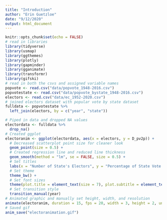 ```yaml
---
title: "Introduction"
author: "Erin Guetzloe"
date: "9/12/2020"
output: html_document
---
```


```r
knitr::opts_chunk$set(echo = FALSE)
# read in libraries
library(tidyverse)
library(usmap)
library(ggthemes)
library(plotly)
library(gapminder)
library(gganimate)
library(transformr)
library(gifski)
# read in both the csvs and assigned variable names
popvote <- read.csv("data/popvote_1948-2016.csv")
popvotestate <- read.csv("data/popvote_bystate_1948-2016.csv")
electors <- read.csv("data/ec_1952-2020.csv")
# joined electors dataset with popular vote by state dataset
fulldata <- popvotestate %>%
  left_join(electors, by = c("year", "state"))
```


```r

# Piped in data and dropped NA values
electordata <- fulldata %>%
  drop_na()
# Created ggplot
electoranim <- ggplot(electordata, aes(x = electors, y = D_pv2p)) +
  # Decreased scatterplot point size for cleaner look
  geom_point(size = 0.5) +
  # Created regression line and reduced line thickness
  geom_smooth(method = "lm", se = FALSE, size = 0.5) +
  # Set titles
  labs(x = "Number of State's Electors", y = "Percentage of State Vote Won by Democrat", title = "Democrat State Vote Share Explained by Number of Electors", subtitle = "Year: {current_frame}") +
  # Set theme
  theme_bw() +
  # Set font sizes
  theme(plot.title = element_text(size = 7), plot.subtitle = element_text(size = 6), axis.title = element_text(size = 6), axis.text = element_text(size = 6)) +
  # Set transition style
  transition_manual(year)
# Animated graphic and manually set height, width, and resolution
animate(electoranim, duration = 15, fps = 20, width = 3, height = 2, units="in", res= 175, renderer = gifski_renderer())
# Saved gif
anim_save("electoranimation.gif")

```


